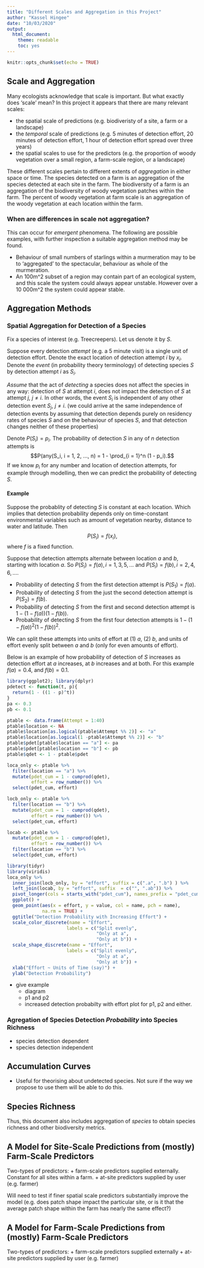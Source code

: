 ```yaml
---
title: "Different Scales and Aggregation in this Project"
author: "Kassel Hingee"
date: "10/03/2020"
output: 
  html_document: 
    theme: readable
    toc: yes
---
```


```r
knitr::opts_chunk$set(echo = TRUE)
```

## Scale and Aggregation
Many ecologists acknowledge that scale is important. But what exactly does 'scale' mean?
In this project it appears that there are many relevant scales:

  + the spatial scale of predictions (e.g. biodiveristy of a site, a farm or a landscape)
  + the *temporal* scale of predictions (e.g. 5 minutes of detection effort, 20 minutes of detection effort, 1 hour of detection effort spread over three years)
  + the spatial scales to use for the predictors (e.g. the proportion of woody vegetation over a small region, a farm-scale region, or a landscape)

These different scales pertain to different extents of *aggregation* in either space or time.
The species detected on a farm is an aggregation of the species detected at each site in the farm.
The biodiversity of a farm is an aggregation of the biodiversity of woody vegetation patches within the farm.
The percent of woody vegetation at farm scale is an aggregation of the woody vegetation at each location within the farm.

### When are differences in scale not aggregation?
This can occur for *emergent* phenomena. The following are possible examples, with further inspection a suitable aggregation method may be found.

+ Behaviour of small numbers of starlings within a murmeration may to be to 'aggregated' to the spectacular, behaviour as whole of the murmeration.
+ An 100m^2 subset of a region may contain part of an ecological system, and this scale the system could always appear unstable. However over a 10 000m^2 the system could appear stable.


## Aggregation Methods
### Spatial Aggregation for Detection of a Species
Fix a species of interest (e.g. Treecreepers).
Let us denote it by $S$.

Suppose every detection *attempt* (e.g. a 5 minute visit) is a single unit of detection effort.
Denote the exact location of detection attempt $i$ by $x_i$.
Denote the *event* (in probability theory terminology) of detecting species $S$ by detection attempt $i$ as $S_i$.

*Assume* that the act of *detecting* a species does not affect the species in any way:
 detection of $S$ at attempt $i$, does not impact the detection of $S$ at attempt $j$, $j \neq i$.
In other words,
the event $S_i$ is independent of any other detection event $S_j$, $j \neq i$.
(we could arrive at the same independence of detection events by assuming that detection depends purely on residency rates of species $S$ and on the behaviour of species $S$, and that detection changes neither of these properties)

Denote $P(S_i) = p_i$. 
The probability of detection $S$ in any of $n$ detection attempts is
$$P(any(S_i, i = 1, 2, ..., n) = 1 - \prod_{i = 1}^n (1 - p_i).$$
If we know $p_i$ for any number and location of detection attempts, for example through modelling, then we can predict the probability of detecting $S$.

#### Example
Suppose the probablity of detecting $S$ is constant at each location. Which implies that detection probability depends only on time-constant environmental variables such as amount of vegetation nearby, distance to water and latitude.
Then $$P(S_i) = f(x_i),$$
where $f$ is a fixed function.

Suppose that detection attempts alternate between location $a$ and $b$, starting with location $a$.
So $P(S_i) = f(a), i = 1, 3, 5, ...$ and $P(S_i) = f(b), i = 2, 4, 6, ...$.

<insert diagram containing two patches here>

+ Probability of detecting $S$ from the first detection attempt is  $P(S_1) = f(a)$.
+ Probability of detecting $S$ from the just the second detection attempt is  $P(S_2) = f(b)$.
+ Probability of detecting $S$ from the first and second detection attempt is  $1 - (1 - f(a))(1 - f(b))$.
+ Probability of detecting $S$ from the first four detection attempts is  $1 - (1 - f(a))^2(1 - f(b))^2$.

We can split these attempts into units of effort at (1) $a$, (2) $b$, and units of effort evenly split between $a$ and $b$ (only for even amounts of effort).

Below is an example of how probability of detection of $S$ increases as detection effort at $a$ increases, at $b$ increases and at both.
For this example $f(a) = 0.4$, and $f(b) = 0.1$.

```r
library(ggplot2); library(dplyr)
pdetect <- function(t, p){
  return(1 - ((1 - p)^t))
}
pa <- 0.3
pb <- 0.1

ptable <- data.frame(Attempt = 1:40)
ptable$location <- NA
ptable$location[as.logical(ptable$Attempt %% 2)] <- "a"
ptable$location[as.logical(1 -ptable$Attempt %% 2)] <- "b"
ptable$pdet[ptable$location == "a"] <- pa
ptable$pdet[ptable$location == "b"] <- pb
ptable$qdet <- 1 - ptable$pdet

loca_only <- ptable %>%
  filter(location == "a") %>%
  mutate(pdet_cum = 1 - cumprod(qdet),
         effort = row_number()) %>%
  select(pdet_cum, effort)

locb_only <- ptable %>%
  filter(location == "b") %>%
  mutate(pdet_cum = 1 - cumprod(qdet),
         effort = row_number()) %>%
  select(pdet_cum, effort)

locab <- ptable %>%
  mutate(pdet_cum = 1 - cumprod(qdet),
         effort = row_number()) %>%
  filter(location == "b") %>%
  select(pdet_cum, effort)

library(tidyr)
library(viridis)
loca_only %>%
  inner_join(locb_only, by = "effort", suffix = c(".a", ".b") ) %>%
  left_join(locab, by = "effort", suffix  = c("", ".ab")) %>%
  pivot_longer(cols = starts_with("pdet_cum"), names_prefix = "pdet_cum") %>%
  ggplot() +
  geom_point(aes(x = effort, y = value, col = name, pch = name),
             na.rm = TRUE) +
  ggtitle("Detection Probability with Increasing Effort") +
  scale_color_discrete(name = "Effort",
                      labels = c("Split evenly",
                                 "Only at a",
                                 "Only at b")) +
  scale_shape_discrete(name = "Effort",
                      labels = c("Split evenly",
                                 "Only at a",
                                 "Only at b")) +
  xlab("Effort ~ Units of Time (say)") +
  ylab("Detection Probability")
```

 + give example
   + diagram
   + p1 and p2
   + increased detection probabilty with effort plot for p1, p2 and either.

### Agregation of Species Detection *Probability* into Species Richness

+ species detection dependent
+ species detection independent




## Accumulation Curves
 + Useful for theorising about undetected species. Not sure if the way we propose to use them will be able to do this.


## Species Richness
Thus, this document also includes aggregation of *species* to obtain species richness and other biodiversity metrics.


## A Model for Site-Scale Predictions from (mostly) Farm-Scale Predictors

Two-types of predictors:
  + farm-scale predictors supplied externally. Constant for all sites within a farm.
  + at-site predictors supplied by user (e.g. farmer)

Will need to test if finer spatial scale predictors substantially improve the model (e.g. does patch shape impact the particular site, or is it that the average patch shape within the farm has nearly the same effect?)
  
## A Model for Farm-Scale Predictions from (mostly) Farm-Scale Predictors

Two-types of predictors:
  + farm-scale predictors supplied externally
  + at-site predictors supplied by user (e.g. farmer)
